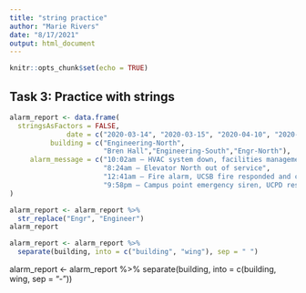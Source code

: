 ```yaml
---
title: "string practice"
author: "Marie Rivers"
date: "8/17/2021"
output: html_document
---
```


```r
knitr::opts_chunk$set(echo = TRUE)
```
## Task 3: Practice with strings
```r
alarm_report <- data.frame(
  stringsAsFactors = FALSE,
              date = c("2020-03-14", "2020-03-15", "2020-04-10", "2020-04-18"),
          building = c("Engineering-North",
                       "Bren Hall","Engineering-South","Engr-North"),
     alarm_message = c("10:02am – HVAC system down, facilities management alerted",
                       "8:24am – Elevator North out of service",
                       "12:41am – Fire alarm, UCSB fire responded and cleared",
                       "9:58pm – Campus point emergency siren, UCPD responded")
)
```

```r
alarm_report <- alarm_report %>% 
  str_replace("Engr", "Engineer")
alarm_report

alarm_report <- alarm_report %>% 
  separate(building, into = c("building", "wing"), sep = " ")
```
alarm_report <- alarm_report %>% 
  separate(building, into = c(building, wing, sep = "-"))

